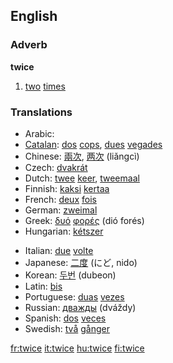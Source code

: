 ==English==

===Adverb===
'''twice'''

# [[two]] [[times]]

===Translations===
{{top}}
*Arabic: {{ARchar|[[مرتين]]}} {{Unicode|(maraté:n)}}
*[[Catalan]]: [[dos]] [[cops]], [[dues]] [[vegades]]
*Chinese: [[兩次]], [[两次]] (liǎngcì)
*Czech: [[dvakrát]]
*Dutch: [[twee]] [[keer]], [[tweemaal]]
*Finnish: [[kaksi]] [[kertaa]]
*French: [[deux]] [[fois]]
*German: [[zweimal]]
*Greek: [[δυό]] [[φορές]] (dió forés)
*Hungarian: [[kétszer]]
{{mid}}
*Italian: [[due]] [[volte]]
*Japanese: [[二度]] (にど, nido)
*Korean: [[두번]] (dubeon)
*Latin: [[bis#Latin|bis]]
*Portuguese: [[duas]] [[vezes]]
*Russian: [[дважды]] (dváždy)
*Spanish: [[dos]] [[veces]]
*Swedish: [[två]] [[gånger]]
{{bottom}}

[[fr:twice]]
[[it:twice]]
[[hu:twice]]
[[fi:twice]]